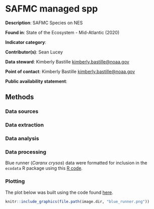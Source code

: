 # SAFMC managed spp

**Description**: SAFMC Species on NES

**Found in**: State of the Ecosystem - Mid-Atlantic (2020)

**Indicator category**: 

**Contributor(s)**: Sean Lucey
  
**Data steward**: Kimberly Bastille <kimberly.bastille@noaa.gov>
  
**Point of contact**: Kimberly Bastille <kimberly.bastille@noaa.gov>
  
**Public availability statement**: 

## Methods


### Data sources


### Data extraction 


### Data analysis


### Data processing

Blue runner (*Caranx crysos*) data were formatted for inclusion in the `ecodata` R package using this [R code](https://github.com/NOAA-EDAB/ecodata/blob/master/data-raw/get_blue_runner.R). 

### Plotting

The plot below was built using the code found
[here](https://github.com/NOAA-EDAB/ecodata/blob/master/chunk-scripts/macrofauna.Rmd-blue-runner.R). 


```{r , eval = T, fig.cap= "South Atlantic species Blue Runner Presence on the Northeast Shelf.", out.width= "120%"}

knitr::include_graphics(file.path(image.dir, "blue_runner.png"))
```